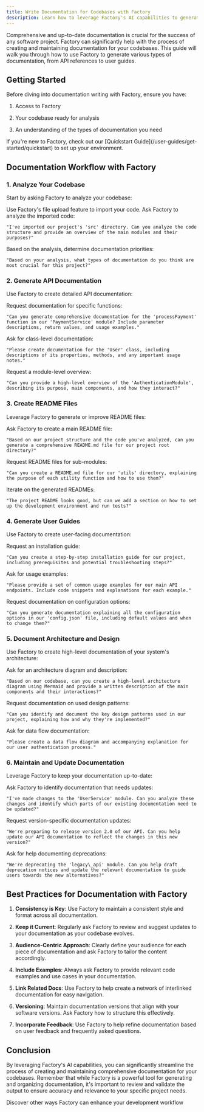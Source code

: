 ```yaml
---
title: Write Documentation for Codebases with Factory
description: Learn how to leverage Factory's AI capabilities to generate, maintain, and improve documentation for your software projects
---
```


Comprehensive and up-to-date documentation is crucial for the success of any software project. Factory can significantly help with the process of creating and maintaining documentation for your codebases. This guide will walk you through how to use Factory to generate various types of documentation, from API references to user guides.

## Getting Started

Before diving into documentation writing with Factory, ensure you have:

1. Access to Factory

2. Your codebase ready for analysis

3. An understanding of the types of documentation you need

<Note>
  If you're new to Factory, check out our [Quickstart Guide](/user-guides/get-started/quickstart) to set up your environment.
</Note>

## Documentation Workflow with Factory

### 1. Analyze Your Codebase

Start by asking Factory to analyze your codebase:

<Steps>
  <Step title="Import Code">
    Use Factory's file upload feature to import your code.
  </Step>

  <Step title="Request Analysis">
    Ask Factory to analyze the imported code:

    "I've imported our project's 'src' directory. Can you analyze the code structure and provide an overview of the main modules and their purposes?"
  </Step>

  <Step title="Identify Documentation Needs">
    Based on the analysis, determine documentation priorities:

    "Based on your analysis, what types of documentation do you think are most crucial for this project?"
  </Step>
</Steps>

### 2. Generate API Documentation

Use Factory to create detailed API documentation:

<AccordionGroup>
  <Accordion title="Function Documentation">
    Request documentation for specific functions:

    "Can you generate comprehensive documentation for the 'processPayment' function in our 'PaymentService' module? Include parameter descriptions, return values, and usage examples."
  </Accordion>

  <Accordion title="Class Documentation">
    Ask for class-level documentation:

    "Please create documentation for the 'User' class, including descriptions of its properties, methods, and any important usage notes."
  </Accordion>

  <Accordion title="Module Overview">
    Request a module-level overview:

    "Can you provide a high-level overview of the 'AuthenticationModule', describing its purpose, main components, and how they interact?"
  </Accordion>
</AccordionGroup>

### 3. Create README Files

Leverage Factory to generate or improve README files:

<Steps>
  <Step title="Project README">
    Ask Factory to create a main README file:

    "Based on our project structure and the code you've analyzed, can you generate a comprehensive README.md file for our project root directory?"
  </Step>

  <Step title="Sub-module READMEs">
    Request README files for sub-modules:

    "Can you create a README.md file for our 'utils' directory, explaining the purpose of each utility function and how to use them?"
  </Step>

  <Step title="README Refinement">
    Iterate on the generated READMEs:

    "The project README looks good, but can we add a section on how to set up the development environment and run tests?"
  </Step>
</Steps>

### 4. Generate User Guides

Use Factory to create user-facing documentation:

<AccordionGroup>
  <Accordion title="Installation Guide">
    Request an installation guide:

    "Can you create a step-by-step installation guide for our project, including prerequisites and potential troubleshooting steps?"
  </Accordion>

  <Accordion title="Usage Examples">
    Ask for usage examples:

    "Please provide a set of common usage examples for our main API endpoints. Include code snippets and explanations for each example."
  </Accordion>

  <Accordion title="Configuration Guide">
    Request documentation on configuration options:

    "Can you generate documentation explaining all the configuration options in our 'config.json' file, including default values and when to change them?"
  </Accordion>
</AccordionGroup>

### 5. Document Architecture and Design

Use Factory to create high-level documentation of your system's architecture:

<Steps>
  <Step title="Architecture Overview">
    Ask for an architecture diagram and description:

    "Based on our codebase, can you create a high-level architecture diagram using Mermaid and provide a written description of the main components and their interactions?"
  </Step>

  <Step title="Design Patterns">
    Request documentation on used design patterns:

    "Can you identify and document the key design patterns used in our project, explaining how and why they're implemented?"
  </Step>

  <Step title="Data Flow">
    Ask for data flow documentation:

    "Please create a data flow diagram and accompanying explanation for our user authentication process."
  </Step>
</Steps>

### 6. Maintain and Update Documentation

Leverage Factory to keep your documentation up-to-date:

<AccordionGroup>
  <Accordion title="Change Detection">
    Ask Factory to identify documentation that needs updates:

    "I've made changes to the 'UserService' module. Can you analyze these changes and identify which parts of our existing documentation need to be updated?"
  </Accordion>

  <Accordion title="Version-specific Docs">
    Request version-specific documentation updates:

    "We're preparing to release version 2.0 of our API. Can you help update our API documentation to reflect the changes in this new version?"
  </Accordion>

  <Accordion title="Deprecation Notices">
    Ask for help documenting deprecations:

    "We're deprecating the 'legacy\_api' module. Can you help draft deprecation notices and update the relevant documentation to guide users towards the new alternatives?"
  </Accordion>
</AccordionGroup>

## Best Practices for Documentation with Factory

1. **Consistency is Key**: Use Factory to maintain a consistent style and format across all documentation.

2. **Keep it Current**: Regularly ask Factory to review and suggest updates to your documentation as your codebase evolves.

3. **Audience-Centric Approach**: Clearly define your audience for each piece of documentation and ask Factory to tailor the content accordingly.

4. **Include Examples**: Always ask Factory to provide relevant code examples and use cases in your documentation.

5. **Link Related Docs**: Use Factory to help create a network of interlinked documentation for easy navigation.

6. **Versioning**: Maintain documentation versions that align with your software versions. Ask Factory how to structure this effectively.

7. **Incorporate Feedback**: Use Factory to help refine documentation based on user feedback and frequently asked questions.

## Conclusion

By leveraging Factory's AI capabilities, you can significantly streamline the process of creating and maintaining comprehensive documentation for your codebases. Remember that while Factory is a powerful tool for generating and organizing documentation, it's important to review and validate the output to ensure accuracy and relevance to your specific project needs.

<Card title="Explore More Use Cases" icon="lightbulb" href="/user-guides/sessions-in-factory/use-cases">
  Discover other ways Factory can enhance your development workflow
</Card>